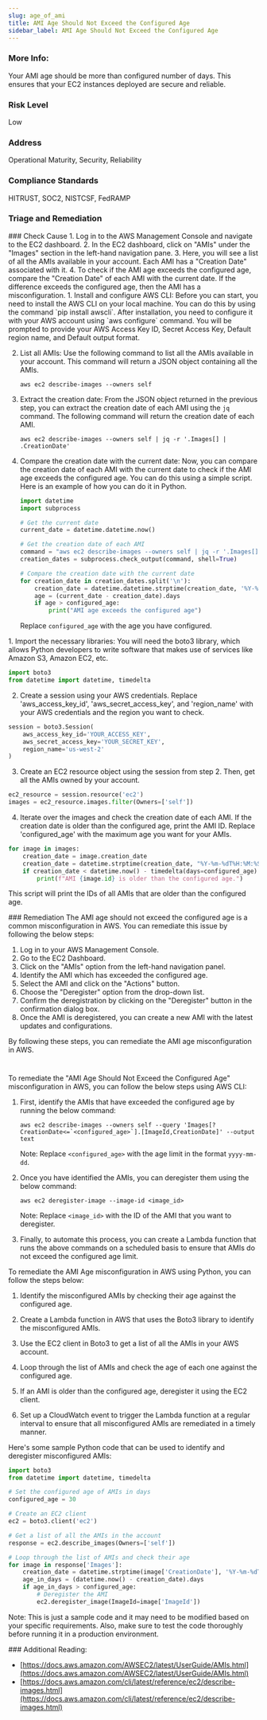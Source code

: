 ```yaml
---
slug: age_of_ami
title: AMI Age Should Not Exceed the Configured Age
sidebar_label: AMI Age Should Not Exceed the Configured Age
---
```


### More Info:

Your AMI age should be more than configured number of days. This ensures that your EC2 instances deployed are secure and reliable.

### Risk Level

Low

### Address

Operational Maturity, Security, Reliability

### Compliance Standards

HITRUST, SOC2, NISTCSF, FedRAMP


### Triage and Remediation
<Tabs>

<Tab title='Cause'>
### Check Cause
<AccordionGroup>
<Accordion title='Using Console' defaultOpen='true'>
1. Log in to the AWS Management Console and navigate to the EC2 dashboard.
2. In the EC2 dashboard, click on "AMIs" under the "Images" section in the left-hand navigation pane.
3. Here, you will see a list of all the AMIs available in your account. Each AMI has a "Creation Date" associated with it.
4. To check if the AMI age exceeds the configured age, compare the "Creation Date" of each AMI with the current date. If the difference exceeds the configured age, then the AMI has a misconfiguration.
</Accordion>

<Accordion title='Using CLI'>
1. Install and configure AWS CLI: Before you can start, you need to install the AWS CLI on your local machine. You can do this by using the command `pip install awscli`. After installation, you need to configure it with your AWS account using `aws configure` command. You will be prompted to provide your AWS Access Key ID, Secret Access Key, Default region name, and Default output format.

2. List all AMIs: Use the following command to list all the AMIs available in your account. This command will return a JSON object containing all the AMIs.
   ```
   aws ec2 describe-images --owners self
   ```

3. Extract the creation date: From the JSON object returned in the previous step, you can extract the creation date of each AMI using the `jq` command. The following command will return the creation date of each AMI.
   ```
   aws ec2 describe-images --owners self | jq -r '.Images[] | .CreationDate'
   ```

4. Compare the creation date with the current date: Now, you can compare the creation date of each AMI with the current date to check if the AMI age exceeds the configured age. You can do this using a simple script. Here is an example of how you can do it in Python.
   ```python
   import datetime
   import subprocess

   # Get the current date
   current_date = datetime.datetime.now()

   # Get the creation date of each AMI
   command = "aws ec2 describe-images --owners self | jq -r '.Images[] | .CreationDate'"
   creation_dates = subprocess.check_output(command, shell=True)

   # Compare the creation date with the current date
   for creation_date in creation_dates.split('\n'):
       creation_date = datetime.datetime.strptime(creation_date, '%Y-%m-%dT%H:%M:%S.%fZ')
       age = (current_date - creation_date).days
       if age > configured_age:
           print("AMI age exceeds the configured age")
   ```
   Replace `configured_age` with the age you have configured.
</Accordion>

<Accordion title='Using Python'>
1. Import the necessary libraries: You will need the boto3 library, which allows Python developers to write software that makes use of services like Amazon S3, Amazon EC2, etc.

```python
import boto3
from datetime import datetime, timedelta
```

2. Create a session using your AWS credentials. Replace 'aws_access_key_id', 'aws_secret_access_key', and 'region_name' with your AWS credentials and the region you want to check.

```python
session = boto3.Session(
    aws_access_key_id='YOUR_ACCESS_KEY',
    aws_secret_access_key='YOUR_SECRET_KEY',
    region_name='us-west-2'
)
```

3. Create an EC2 resource object using the session from step 2. Then, get all the AMIs owned by your account.

```python
ec2_resource = session.resource('ec2')
images = ec2_resource.images.filter(Owners=['self'])
```

4. Iterate over the images and check the creation date of each AMI. If the creation date is older than the configured age, print the AMI ID. Replace 'configured_age' with the maximum age you want for your AMIs.

```python
for image in images:
    creation_date = image.creation_date
    creation_date = datetime.strptime(creation_date, "%Y-%m-%dT%H:%M:%S.%fZ")
    if creation_date < datetime.now() - timedelta(days=configured_age):
        print(f"AMI {image.id} is older than the configured age.")
```

This script will print the IDs of all AMIs that are older than the configured age.
</Accordion>

</AccordionGroup>
</Tab>

<Tab title='Remediation'>
### Remediation

<AccordionGroup>
<Accordion title='Using Console' defaultOpen='true'>
The AMI age should not exceed the configured age is a common misconfiguration in AWS. You can remediate this issue by following the below steps:

1. Log in to your AWS Management Console.
2. Go to the EC2 Dashboard.
3. Click on the "AMIs" option from the left-hand navigation panel.
4. Identify the AMI which has exceeded the configured age.
5. Select the AMI and click on the "Actions" button.
6. Choose the "Deregister" option from the drop-down list.
7. Confirm the deregistration by clicking on the "Deregister" button in the confirmation dialog box.
8. Once the AMI is deregistered, you can create a new AMI with the latest updates and configurations.

By following these steps, you can remediate the AMI age misconfiguration in AWS.

#
</Accordion>

<Accordion title='Using CLI'>
To remediate the "AMI Age Should Not Exceed the Configured Age" misconfiguration in AWS, you can follow the below steps using AWS CLI:

1. First, identify the AMIs that have exceeded the configured age by running the below command:

   ```
   aws ec2 describe-images --owners self --query 'Images[?CreationDate<=`<configured_age>`].[ImageId,CreationDate]' --output text
   ```

   Note: Replace `<configured_age>` with the age limit in the format `yyyy-mm-dd`.

2. Once you have identified the AMIs, you can deregister them using the below command:

   ```
   aws ec2 deregister-image --image-id <image_id>
   ```

   Note: Replace `<image_id>` with the ID of the AMI that you want to deregister.

3. Finally, to automate this process, you can create a Lambda function that runs the above commands on a scheduled basis to ensure that AMIs do not exceed the configured age limit.
</Accordion>

<Accordion title='Using Python'>
To remediate the AMI Age misconfiguration in AWS using Python, you can follow the steps below:

1. Identify the misconfigured AMIs by checking their age against the configured age.

2. Create a Lambda function in AWS that uses the Boto3 library to identify the misconfigured AMIs.

3. Use the EC2 client in Boto3 to get a list of all the AMIs in your AWS account.

4. Loop through the list of AMIs and check the age of each one against the configured age.

5. If an AMI is older than the configured age, deregister it using the EC2 client.

6. Set up a CloudWatch event to trigger the Lambda function at a regular interval to ensure that all misconfigured AMIs are remediated in a timely manner.

Here's some sample Python code that can be used to identify and deregister misconfigured AMIs:

```python
import boto3
from datetime import datetime, timedelta

# Set the configured age of AMIs in days
configured_age = 30

# Create an EC2 client
ec2 = boto3.client('ec2')

# Get a list of all the AMIs in the account
response = ec2.describe_images(Owners=['self'])

# Loop through the list of AMIs and check their age
for image in response['Images']:
    creation_date = datetime.strptime(image['CreationDate'], '%Y-%m-%dT%H:%M:%S.%fZ')
    age_in_days = (datetime.now() - creation_date).days
    if age_in_days > configured_age:
        # Deregister the AMI
        ec2.deregister_image(ImageId=image['ImageId'])
```

Note: This is just a sample code and it may need to be modified based on your specific requirements. Also, make sure to test the code thoroughly before running it in a production environment.
</Accordion>

</AccordionGroup>
</Tab>
</Tabs>
### Additional Reading:

- [https://docs.aws.amazon.com/AWSEC2/latest/UserGuide/AMIs.html](https://docs.aws.amazon.com/AWSEC2/latest/UserGuide/AMIs.html) 
- [https://docs.aws.amazon.com/cli/latest/reference/ec2/describe-images.html](https://docs.aws.amazon.com/cli/latest/reference/ec2/describe-images.html) 

